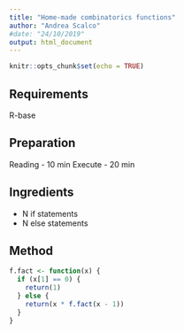 ```yaml
---
title: "Home-made combinatorics functions"
author: "Andrea Scalco"
#date: "24/10/2019"
output: html_document
---
```


```r
knitr::opts_chunk$set(echo = TRUE)
```

## Requirements
R-base

## Preparation
Reading - 10 min
Execute - 20 min

## Ingredients

- N if statements
- N else statements

## Method

```r
f.fact <- function(x) {
  if (x[1] == 0) {
    return(1)
  } else {
    return(x * f.fact(x - 1))
  }
}
```

